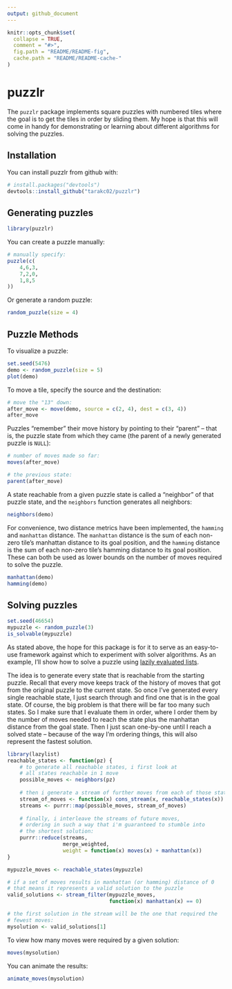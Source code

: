 ```yaml
---
output: github_document
---
```


<!-- README.md is generated from README.Rmd. Please edit that file -->

```r
knitr::opts_chunk$set(
  collapse = TRUE,
  comment = "#>",
  fig.path = "README/README-fig",
  cache.path = "README/README-cache-"
)
```

# puzzlr

The `puzzlr` package implements square puzzles with numbered tiles where the goal is to get the tiles in order by sliding them. My hope is that this will come in handy for demonstrating or learning about different algorithms for solving the puzzles. 

## Installation

You can install puzzlr from github with:

```r
# install.packages("devtools")
devtools::install_github("tarakc02/puzzlr")
```

## Generating puzzles

```r
library(puzzlr)
```

You can create a puzzle manually:

```r
# manually specify:
puzzle(c(
    4,6,3,
    7,2,0,
    1,8,5
))
```

Or generate a random puzzle:

```r
random_puzzle(size = 4)
```

## Puzzle Methods

To visualize a puzzle:

```r
set.seed(5476)
demo <- random_puzzle(size = 5)
plot(demo)
```

To move a tile, specify the source and the destination:

```r
# move the "13" down:
after_move <- move(demo, source = c(2, 4), dest = c(3, 4))
after_move
```

Puzzles "remember" their move history by pointing to their "parent" -- that is, the puzzle state from which they came (the parent of a newly generated puzzle is `NULL`):

```r
# number of moves made so far:
moves(after_move)

# the previous state:
parent(after_move)
```

A state reachable from a given puzzle state is called a "neighbor" of that puzzle state, and the `neighbors` function generates all neighbors:

```r
neighbors(demo)
```

For convenience, two distance metrics have been implemented, the `hamming` and `manhattan` distance. The `manhattan` distance is the sum of each non-zero tile's manhattan distance to its goal position, and the `hamming` distance is the sum of each non-zero tile's hamming distance to its goal position. These can both be used as lower bounds on the number of moves required to solve the puzzle. 

```r
manhattan(demo)
hamming(demo)
```

## Solving puzzles

```r
set.seed(46654)
mypuzzle <- random_puzzle(3)
is_solvable(mypuzzle)
```

As stated above, the hope for this package is for it to serve as an easy-to-use framework against which to experiment with solver algorithms. As an example, I'll show how to solve a puzzle using [lazily evaluated lists](https://github.com/tarakc02/lazylist).

The idea is to generate every state that is reachable from the starting puzzle. Recall that every move keeps track of the history of moves that got from the original puzzle to the current state. So once I've generated every single reachable state, I just search through and find one that is in the goal state. Of course, the big problem is that there will be far too many such states. So I make sure that I evaluate them in order, where I order them by the number of moves needed to reach the state plus the manhattan distance from the goal state. Then I just scan one-by-one until I reach a solved state -- because of the way I'm ordering things, this will also represent the fastest solution. 

```r
library(lazylist)
reachable_states <- function(pz) {
    # to generate all reachable states, i first look at
    # all states reachable in 1 move
    possible_moves <- neighbors(pz)
    
    # then i generate a stream of further moves from each of those states
    stream_of_moves <- function(x) cons_stream(x, reachable_states(x))
    streams <- purrr::map(possible_moves, stream_of_moves)
    
    # finally, i interleave the streams of future moves, 
    # ordering in such a way that i'm guaranteed to stumble into
    # the shortest solution:
    purrr::reduce(streams, 
                  merge_weighted, 
                  weight = function(x) moves(x) + manhattan(x))
}

mypuzzle_moves <- reachable_states(mypuzzle)

# if a set of moves results in manhattan (or hamming) distance of 0 
# that means it represents a valid solution to the puzzle
valid_solutions <- stream_filter(mypuzzle_moves,
                                 function(x) manhattan(x) == 0)

# the first solution in the stream will be the one that required the 
# fewest moves:
mysolution <- valid_solutions[1]
```

To view how many moves were required by a given solution:

```r
moves(mysolution)
```

You can animate the results:

```r
animate_moves(mysolution)
```
